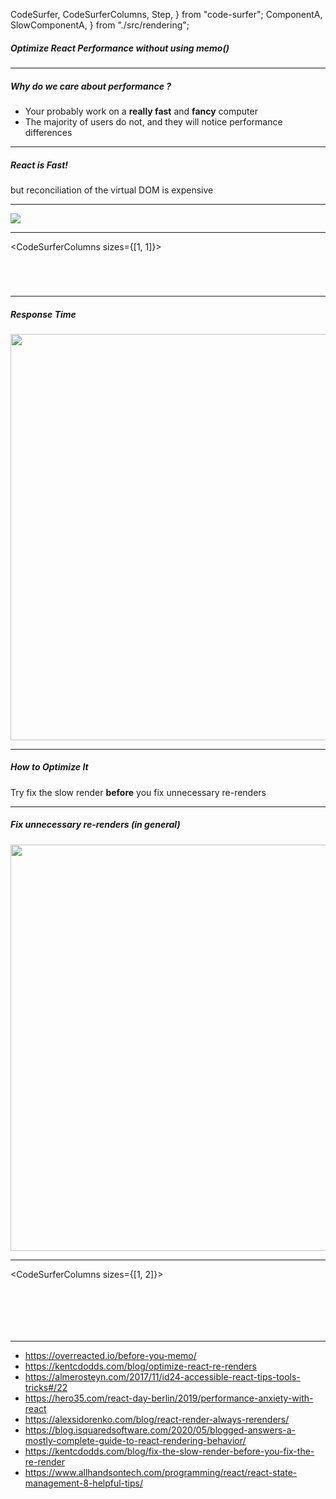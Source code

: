   CodeSurfer,
  CodeSurferColumns,
  Step,
} from "code-surfer";
  ComponentA,
  SlowComponentA,
} from "./src/rendering";


##### Optimize React Performance without using memo()

---

<Layout>

##### Why do we care about performance ?

- Your probably work on a **really fast** and **fancy** computer
- The majority of users do not, and they will notice performance differences

</Layout>

---

<Layout>

##### React is Fast!

but reconciliation of the virtual DOM is expensive

</Layout>

---

<img src={reconciliationImage} />

---

<CodeSurferColumns sizes={[1, 1]}>

<Step title="React Re-render" subtitle="Component A">

<ComponentA />

```jsx 35:52 file=./src/rendering.jsx

```

</Step>

<Step title="React Re-render" subtitle="Component B">

<ComponentA />

```jsx 73:93 file=./src/rendering.jsx

```

</Step>

<Step title="React Re-render" subtitle="Render Counter">

<ComponentA />

```jsx 6:25 file=./src/render-counter.jsx

```

</Step>

<Step title="React Re-render" subtitle="Slow Component">

<SlowComponentA />

```jsx 135:155 file=./src/rendering.jsx

```

</Step>

</CodeSurferColumns>

---

##### Response Time

<img src={responseTimeImage} height="650px" width="650px" />

---

##### How to Optimize It

Try fix the slow render **before** you fix unnecessary re-renders

---

##### Fix unnecessary re-renders (in general)

<img src={putStateImage} height="650px" width="650px" />

---

<CodeSurferColumns sizes={[1, 2]}>

<Step title="First Problem: Container & View" subtitle="The Container">

<FirstDefault />

```jsx 20:31 file=./src/first-default.jsx

```

</Step>

<Step title="First Problem: Container & View" subtitle="The View">

<FirstDefault />

```jsx 33:51 file=./src/first-default.jsx

```

</Step>

<Step title="First Solution: Container & View" subtitle="Put state in the component that needs it.">

<FirstResult />

```jsx 29:47 file=./src/first-result.jsx

```

</Step>

<Step title="First Solution: Container & View" subtitle="Do child components need the data too? Pass it down.">

<FirstResult />

```jsx 45:48 file=./src/first-result.jsx

```

</Step>

<Step title="First Solution: Container & View">

<FirstResult />

```jsx 20:27 file=./src/first-result.jsx

```

</Step>

<Step title="Second Problem: Lift State Up">

<SecondDefault />

```jsx 20:28 file=./src/second-default.jsx

```

</Step>

</CodeSurferColumns>

---

- https://overreacted.io/before-you-memo/
- https://kentcdodds.com/blog/optimize-react-re-renders
- https://almerosteyn.com/2017/11/id24-accessible-react-tips-tools-tricks#/22
- https://hero35.com/react-day-berlin/2019/performance-anxiety-with-react
- https://alexsidorenko.com/blog/react-render-always-rerenders/
- https://blog.isquaredsoftware.com/2020/05/blogged-answers-a-mostly-complete-guide-to-react-rendering-behavior/
- https://kentcdodds.com/blog/fix-the-slow-render-before-you-fix-the-re-render
- https://www.allhandsontech.com/programming/react/react-state-management-8-helpful-tips/
